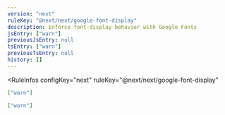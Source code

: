 ```yaml
---
version: "next"
ruleKey: "@next/next/google-font-display"
description: Enforce font-display behavior with Google Fonts
jsEntry: ["warn"]
previousJsEntry: null
tsEntry: ["warn"]
previousTsEntry: null
history: []
---
```


<RuleInfos 
  configKey="next" 
  ruleKey="@next/next/google-font-display" 
>

```json
["warn"]
```

```json
["warn"]
```

</RuleInfos>
